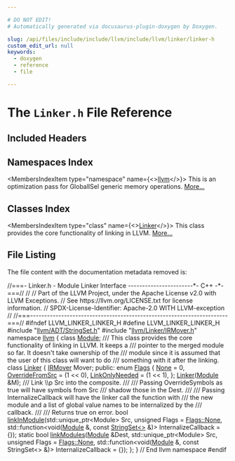 ```yaml
---

# DO NOT EDIT!
# Automatically generated via docusaurus-plugin-doxygen by Doxygen.

slug: /api/files/include/include/llvm/include/llvm/linker/linker-h
custom_edit_url: null
keywords:
  - doxygen
  - reference
  - file

---
```





# The `Linker.h` File Reference

<DoxygenPage pluginConfig={pluginConfig}>



## Included Headers

<IncludesList>
<IncludesListItem
  filePath="llvm/ADT/StringSet.h"
  permalink="/docs/api/files/include/include/llvm/include/llvm/adt/stringset-h"
  isLocal="true" />
<IncludesListItem
  filePath="llvm/Linker/IRMover.h"
  permalink="/docs/api/files/include/include/llvm/include/llvm/linker/irmover-h"
  isLocal="true" />
</IncludesList>

## Namespaces Index

<MembersIndex>

<MembersIndexItem
  type="namespace"
  name={<><a href="/docs/api/namespaces/llvm">llvm</a></>}>
This is an optimization pass for GlobalISel generic memory operations. <a href="/docs/api/namespaces/llvm/#details">More...</a>
</MembersIndexItem>

</MembersIndex>

## Classes Index

<MembersIndex>

<MembersIndexItem
  type="class"
  name={<><a href="/docs/api/classes/llvm/linker">Linker</a></>}>
This class provides the core functionality of linking in LLVM. <a href="/docs/api/classes/llvm/linker/#details">More...</a>
</MembersIndexItem>

</MembersIndex>


## File Listing

The file content with the documentation metadata removed is:

<ProgramListing>

<Link id="l00001" /><CodeLine lineNumber="1"><span class="doxyHighlightComment">//===- Linker.h - Module Linker Interface -----------------------&#42;- C++ -&#42;-===//</span></CodeLine>
<Link id="l00002" /><CodeLine lineNumber="2"><span class="doxyHighlightComment">//</span></CodeLine>
<Link id="l00003" /><CodeLine lineNumber="3"><span class="doxyHighlightComment">// Part of the LLVM Project, under the Apache License v2.0 with LLVM Exceptions.</span></CodeLine>
<Link id="l00004" /><CodeLine lineNumber="4"><span class="doxyHighlightComment">// See https://llvm.org/LICENSE.txt for license information.</span></CodeLine>
<Link id="l00005" /><CodeLine lineNumber="5"><span class="doxyHighlightComment">// SPDX-License-Identifier: Apache-2.0 WITH LLVM-exception</span></CodeLine>
<Link id="l00006" /><CodeLine lineNumber="6"><span class="doxyHighlightComment">//</span></CodeLine>
<Link id="l00007" /><CodeLine lineNumber="7"><span class="doxyHighlightComment">//===----------------------------------------------------------------------===//</span></CodeLine>
<Link id="l00008" /><CodeLine lineNumber="8"></CodeLine>
<Link id="l00009" /><CodeLine lineNumber="9"><span class="doxyHighlightPreprocessor">#ifndef LLVM&#95;LINKER&#95;LINKER&#95;H</span></CodeLine>
<Link id="l00010" /><CodeLine lineNumber="10"><span class="doxyHighlightPreprocessor">#define LLVM&#95;LINKER&#95;LINKER&#95;H</span></CodeLine>
<Link id="l00011" /><CodeLine lineNumber="11"></CodeLine>
<Link id="l00012" /><CodeLine lineNumber="12"><span class="doxyHighlightPreprocessor">#include &quot;<a href="/docs/api/files/include/include/llvm/include/llvm/adt/stringset-h">llvm/ADT/StringSet.h</a>&quot;</span></CodeLine>
<Link id="l00013" /><CodeLine lineNumber="13"><span class="doxyHighlightPreprocessor">#include &quot;<a href="/docs/api/files/include/include/llvm/include/llvm/linker/irmover-h">llvm/Linker/IRMover.h</a>&quot;</span></CodeLine>
<Link id="l00014" /><CodeLine lineNumber="14"></CodeLine>
<Link id="l00015" /><CodeLine lineNumber="15"><span class="doxyHighlightKeyword">namespace </span><span class="doxyHighlight"><a href="/docs/api/namespaces/llvm">llvm</a> &#123;</span></CodeLine>
<Link id="l00016" /><CodeLine lineNumber="16"><span class="doxyHighlightKeyword">class </span><span class="doxyHighlight"><a href="/docs/api/classes/llvm/module">Module</a>;</span></CodeLine>
<Link id="l00017" /><CodeLine lineNumber="17"></CodeLine>
<Link id="l00018" /><CodeLine lineNumber="18"><span class="doxyHighlightComment">/// This class provides the core functionality of linking in LLVM. It keeps a</span></CodeLine>
<Link id="l00019" /><CodeLine lineNumber="19"><span class="doxyHighlightComment">/// pointer to the merged module so far. It doesn&#39;t take ownership of the</span></CodeLine>
<Link id="l00020" /><CodeLine lineNumber="20"><span class="doxyHighlightComment">/// module since it is assumed that the user of this class will want to do</span></CodeLine>
<Link id="l00021" /><CodeLine lineNumber="21"><span class="doxyHighlightComment">/// something with it after the linking.</span></CodeLine>
<Link id="l00022" /><CodeLine lineNumber="22" lineLink="/docs/api/classes/llvm/linker"><span class="doxyHighlightKeyword">class </span><span class="doxyHighlight"><a href="/docs/api/classes/llvm/linker/#ad56c10a0bc69aa90244ef1e9a16afd8c">Linker</a> &#123;</span></CodeLine>
<Link id="l00023" /><CodeLine lineNumber="23"><span class="doxyHighlight">  <a href="/docs/api/classes/llvm/irmover">IRMover</a> Mover;</span></CodeLine>
<Link id="l00024" /><CodeLine lineNumber="24"></CodeLine>
<Link id="l00025" /><CodeLine lineNumber="25"><span class="doxyHighlightKeyword">public</span><span class="doxyHighlight">:</span></CodeLine>
<Link id="l00026" /><CodeLine lineNumber="26" lineLink="/docs/api/classes/llvm/linker/#a355e72d5c66c2cd4dd386466d8529e8f"><span class="doxyHighlight">  </span><span class="doxyHighlightKeyword">enum</span><span class="doxyHighlight"> <a href="/docs/api/classes/llvm/linker/#a355e72d5c66c2cd4dd386466d8529e8f">Flags</a> &#123;</span></CodeLine>
<Link id="l00027" /><CodeLine lineNumber="27" lineLink="/docs/api/classes/llvm/linker/#a355e72d5c66c2cd4dd386466d8529e8fa063ce462fbdba434772c3d043c4d8c7c"><span class="doxyHighlight">    <a href="/docs/api/classes/llvm/linker/#a355e72d5c66c2cd4dd386466d8529e8fa063ce462fbdba434772c3d043c4d8c7c">None</a> = 0,</span></CodeLine>
<Link id="l00028" /><CodeLine lineNumber="28" lineLink="/docs/api/classes/llvm/linker/#a355e72d5c66c2cd4dd386466d8529e8fa0d6c6444920bff00301b3d07715296be"><span class="doxyHighlight">    <a href="/docs/api/classes/llvm/linker/#a355e72d5c66c2cd4dd386466d8529e8fa0d6c6444920bff00301b3d07715296be">OverrideFromSrc</a> = (1 &lt;&lt; 0),</span></CodeLine>
<Link id="l00029" /><CodeLine lineNumber="29" lineLink="/docs/api/classes/llvm/linker/#a355e72d5c66c2cd4dd386466d8529e8fa99c4f9a71a7a6d9b781af547adb9bc8f"><span class="doxyHighlight">    <a href="/docs/api/classes/llvm/linker/#a355e72d5c66c2cd4dd386466d8529e8fa99c4f9a71a7a6d9b781af547adb9bc8f">LinkOnlyNeeded</a> = (1 &lt;&lt; 1),</span></CodeLine>
<Link id="l00030" /><CodeLine lineNumber="30"><span class="doxyHighlight">  &#125;;</span></CodeLine>
<Link id="l00031" /><CodeLine lineNumber="31"></CodeLine>
<Link id="l00032" /><CodeLine lineNumber="32"><span class="doxyHighlight">  <a href="/docs/api/classes/llvm/linker/#ad56c10a0bc69aa90244ef1e9a16afd8c">Linker</a>(<a href="/docs/api/classes/llvm/module">Module</a> &amp;M);</span></CodeLine>
<Link id="l00033" /><CodeLine lineNumber="33"></CodeLine>
<Link id="l00034" /><CodeLine lineNumber="34"><span class="doxyHighlightComment">  /// Link \\p Src into the composite.</span></CodeLine>
<Link id="l00035" /><CodeLine lineNumber="35"><span class="doxyHighlightComment">  ///</span></CodeLine>
<Link id="l00036" /><CodeLine lineNumber="36"><span class="doxyHighlightComment">  /// Passing OverrideSymbols as true will have symbols from Src</span></CodeLine>
<Link id="l00037" /><CodeLine lineNumber="37"><span class="doxyHighlightComment">  /// shadow those in the Dest.</span></CodeLine>
<Link id="l00038" /><CodeLine lineNumber="38"><span class="doxyHighlightComment">  ///</span></CodeLine>
<Link id="l00039" /><CodeLine lineNumber="39"><span class="doxyHighlightComment">  /// Passing InternalizeCallback will have the linker call the function with</span></CodeLine>
<Link id="l00040" /><CodeLine lineNumber="40"><span class="doxyHighlightComment">  /// the new module and a list of global value names to be internalized by the</span></CodeLine>
<Link id="l00041" /><CodeLine lineNumber="41"><span class="doxyHighlightComment">  /// callback.</span></CodeLine>
<Link id="l00042" /><CodeLine lineNumber="42"><span class="doxyHighlightComment">  ///</span></CodeLine>
<Link id="l00043" /><CodeLine lineNumber="43"><span class="doxyHighlightComment">  /// Returns true on error.</span></CodeLine>
<Link id="l00044" /><CodeLine lineNumber="44"><span class="doxyHighlight">  </span><span class="doxyHighlightKeywordType">bool</span><span class="doxyHighlight"> <a href="/docs/api/classes/llvm/linker/#a5a864cc4d71e0234e9f8d786f8716804">linkInModule</a>(std::unique&#95;ptr&lt;Module&gt; Src, </span><span class="doxyHighlightKeywordType">unsigned</span><span class="doxyHighlight"> Flags = <a href="/docs/api/classes/llvm/linker/#a355e72d5c66c2cd4dd386466d8529e8fa063ce462fbdba434772c3d043c4d8c7c">Flags::None</a>,</span></CodeLine>
<Link id="l00045" /><CodeLine lineNumber="45"><span class="doxyHighlight">                    std::function&lt;</span><span class="doxyHighlightKeywordType">void</span><span class="doxyHighlight">(<a href="/docs/api/classes/llvm/module">Module</a> &amp;, </span><span class="doxyHighlightKeyword">const</span><span class="doxyHighlight"> <a href="/docs/api/classes/llvm/stringset">StringSet&lt;&gt;</a> &amp;)&gt;</span></CodeLine>
<Link id="l00046" /><CodeLine lineNumber="46"><span class="doxyHighlight">                        InternalizeCallback = &#123;&#125;);</span></CodeLine>
<Link id="l00047" /><CodeLine lineNumber="47"></CodeLine>
<Link id="l00048" /><CodeLine lineNumber="48"><span class="doxyHighlight">  </span><span class="doxyHighlightKeyword">static</span><span class="doxyHighlight"> </span><span class="doxyHighlightKeywordType">bool</span><span class="doxyHighlight"> <a href="/docs/api/classes/llvm/linker/#a72e11e8404db974fa400748b888ea49d">linkModules</a>(<a href="/docs/api/files/lib/lib/codegen/machinecheckdebugify-cpp/#a85892acfa8970627e9bd9c9815f15c25">Module</a> &amp;Dest, std::unique&#95;ptr&lt;Module&gt; Src,</span></CodeLine>
<Link id="l00049" /><CodeLine lineNumber="49"><span class="doxyHighlight">                          </span><span class="doxyHighlightKeywordType">unsigned</span><span class="doxyHighlight"> Flags = <a href="/docs/api/classes/llvm/linker/#a355e72d5c66c2cd4dd386466d8529e8fa063ce462fbdba434772c3d043c4d8c7c">Flags::None</a>,</span></CodeLine>
<Link id="l00050" /><CodeLine lineNumber="50"><span class="doxyHighlight">                          std::function&lt;</span><span class="doxyHighlightKeywordType">void</span><span class="doxyHighlight">(<a href="/docs/api/files/lib/lib/codegen/machinecheckdebugify-cpp/#a85892acfa8970627e9bd9c9815f15c25">Module</a> &amp;, </span><span class="doxyHighlightKeyword">const</span><span class="doxyHighlight"> StringSet&lt;&gt; &amp;)&gt;</span></CodeLine>
<Link id="l00051" /><CodeLine lineNumber="51"><span class="doxyHighlight">                              InternalizeCallback = &#123;&#125;);</span></CodeLine>
<Link id="l00052" /><CodeLine lineNumber="52"><span class="doxyHighlight">&#125;;</span></CodeLine>
<Link id="l00053" /><CodeLine lineNumber="53"></CodeLine>
<Link id="l00054" /><CodeLine lineNumber="54"><span class="doxyHighlight">&#125; </span><span class="doxyHighlightComment">// End llvm namespace</span></CodeLine>
<Link id="l00055" /><CodeLine lineNumber="55"></CodeLine>
<Link id="l00056" /><CodeLine lineNumber="56"><span class="doxyHighlightPreprocessor">#endif</span></CodeLine>

</ProgramListing>


</DoxygenPage>

